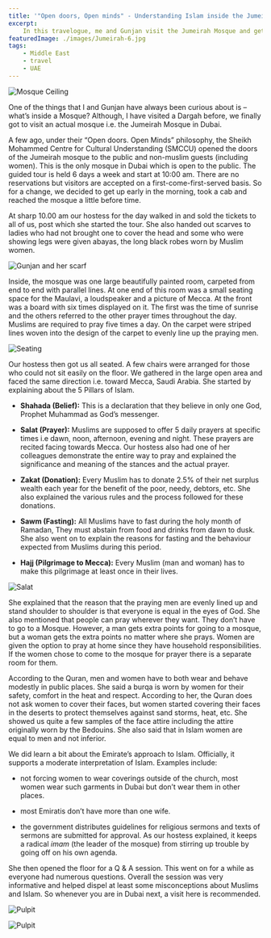 ```yaml
---
title: '"Open doors, Open minds" - Understanding Islam inside the Jumeirah Mosque'
excerpt:
    In this travelogue, me and Gunjan visit the Jumeirah Mosque and get a basic understanding of the tenets of Islam.
featuredImage: ./images/Jumeirah-6.jpg
tags:
    - Middle East
    - travel
    - UAE
---
```


![Mosque Ceiling](./images/Jumeirah-1.jpg)

One of the things that I and Gunjan have always been curious about is – what’s inside a Mosque? Although, I have visited
a Dargah before, we finally got to visit an actual mosque i.e. the Jumeirah Mosque in Dubai.

A few ago, under their “Open doors. Open Minds” philosophy, the Sheikh Mohammed Centre for Cultural Understanding
(SMCCU) opened the doors of the Jumeirah mosque to the public and non-muslim guests (including women). This is the only
mosque in Dubai which is open to the public. The guided tour is held 6 days a week and start at 10:00 am. There are no
reservations but visitors are accepted on a first-come-first-served basis. So for a change, we decided to get up early
in the morning, took a cab and reached the mosque a little before time.

At sharp 10.00 am our hostess for the day walked in and sold the tickets to all of us, post which she started the tour.
She also handed out scarves to ladies who had not brought one to cover the head and some who were showing legs were
given abayas, the long black robes worn by Muslim women.

![Gunjan and her scarf](./images/Jumeirah-2.jpg)

Inside, the mosque was one large beautifully painted room, carpeted from end to end with parallel lines. At one end of
this room was a small seating space for the Maulavi, a loudspeaker and a picture of Mecca. At the front was a board with
six times displayed on it. The first was the time of sunrise and the others referred to the other prayer times
throughout the day. Muslims are required to pray five times a day. On the carpet were striped lines woven into the
design of the carpet to evenly line up the praying men.

![Seating](./images/Jumeirah-3.jpg)

Our hostess then got us all seated. A few chairs were arranged for those who could not sit easily on the floor. We
gathered in the large open area and faced the same direction i.e. toward Mecca, Saudi Arabia. She started by explaining
about the 5 Pillars of Islam.

-   **Shahada (Belief):** This is a declaration that they believe in only one God, Prophet Muhammad as God’s messenger.

-   **Salat (Prayer):** Muslims are supposed to offer 5 daily prayers at specific times i.e dawn, noon, afternoon,
    evening and night. These prayers are recited facing towards Mecca. Our hostess also had one of her colleagues
    demonstrate the entire way to pray and explained the significance and meaning of the stances and the actual prayer.

-   **Zakat (Donation):** Every Muslim has to donate 2.5% of their net surplus wealth each year for the benefit of the
    poor, needy, debtors, etc. She also explained the various rules and the process followed for these donations.

-   **Sawm (Fasting):** All Muslims have to fast during the holy month of Ramadan, They must abstain from food and
    drinks from dawn to dusk. She also went on to explain the reasons for fasting and the behaviour expected from
    Muslims during this period.

-   **Hajj (Pilgrimage to Mecca):** Every Muslim (man and woman) has to make this pilgrimage at least once in their
    lives.

![Salat](./images/Jumeirah-4.jpg)

She explained that the reason that the praying men are evenly lined up and stand shoulder to shoulder is that everyone
is equal in the eyes of God. She also mentioned that people can pray wherever they want. They don’t have to go to a
Mosque. However, a man gets extra points for going to a mosque, but a woman gets the extra points no matter where she
prays. Women are given the option to pray at home since they have household responsibilities. If the women chose to come
to the mosque for prayer there is a separate room for them.

According to the Quran, men and women have to both wear and behave modestly in public places. She said a burqa is worn
by women for their safety, comfort in the heat and respect. According to her, the Quran does not ask women to cover
their faces, but women started covering their faces in the deserts to protect themselves against sand storms, heat, etc.
She showed us quite a few samples of the face attire including the attire originally worn by the Bedouins. She also said
that in Islam women are equal to men and not inferior.

We did learn a bit about the Emirate’s approach to Islam. Officially, it supports a moderate interpretation of Islam.
Examples include:

-   not forcing women to wear coverings outside of the church, most women wear such garments in Dubai but don’t wear
    them in other places.

-   most Emiratis don’t have more than one wife.

-   the government distributes guidelines for religious sermons and texts of sermons are submitted for approval. As our
    hostess explained, it keeps a radical _imam_ (the leader of the mosque) from stirring up trouble by going off on his
    own agenda.

She then opened the floor for a Q & A session. This went on for a while as everyone had numerous questions. Overall the
session was very informative and helped dispel at least some misconceptions about Muslims and Islam. So whenever you are
in Dubai next, a visit here is recommended.

![Pulpit](./images/Jumeirah-5.jpg)

![Pulpit](./images/Jumeirah-6.jpg)
